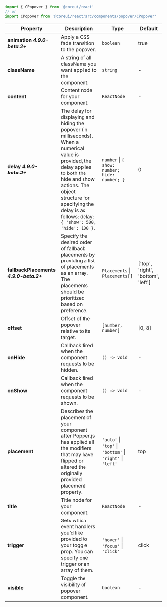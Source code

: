 
```jsx
import { CPopover } from '@coreui/react'
// or
import CPopover from '@coreui/react/src/components/popover/CPopover'
```

| Property | Description | Type | Default |
| --- | --- | --- | --- |
| **animation** **_4.9.0-beta.2+_** | Apply a CSS fade transition to the popover. | `boolean` | true |
| **className** | A string of all className you want applied to the component. | `string` | - |
| **content** | Content node for your component. | `ReactNode` | - |
| **delay** **_4.9.0-beta.2+_** | The delay for displaying and hiding the popover (in milliseconds). When a numerical value is provided, the delay applies to both the hide and show actions. The object structure for specifying the delay is as follows: delay: `{ 'show': 500, 'hide': 100 }`. | `number` \| `{ show: number; hide: number; }` | 0 |
| **fallbackPlacements** **_4.9.0-beta.2+_** | Specify the desired order of fallback placements by providing a list of placements as an array. The placements should be prioritized based on preference. | `Placements` \| `Placements[]` | ['top', 'right', 'bottom', 'left'] |
| **offset** | Offset of the popover relative to its target. | `[number, number]` | [0, 8] |
| **onHide** | Callback fired when the component requests to be hidden. | `() => void` | - |
| **onShow** | Callback fired when the component requests to be shown. | `() => void` | - |
| **placement** | Describes the placement of your component after Popper.js has applied all the modifiers that may have flipped or altered the originally provided placement property. | `'auto'` \| `'top'` \| `'bottom'` \| `'right'` \| `'left'` | top |
| **title** | Title node for your component. | `ReactNode` | - |
| **trigger** | Sets which event handlers you’d like provided to your toggle prop. You can specify one trigger or an array of them. | `'hover'` \| `'focus'` \| `'click'` | click |
| **visible** | Toggle the visibility of popover component. | `boolean` | - |
